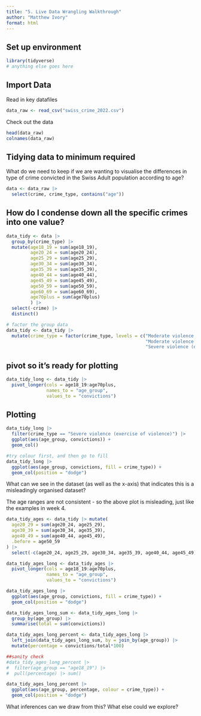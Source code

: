 ```yaml
---
title: "5. Live Data Wrangling Walkthrough"
author: "Matthew Ivory"
format: html
---
```


## Set up environment

```r
library(tidyverse)
# anything else goes here
```

## Import Data

Read in key datafiles

```r
data_raw <- read_csv("swiss_crime_2022.csv")
```

Check out the data

```r
head(data_raw)
colnames(data_raw)
```

## Tidying data to minimum required

What do we need to keep if we are wanting to visualise the differences in type of crime convicted in the Swiss Adult population according to age?

```r
data <- data_raw |> 
  select(crime, crime_type, contains("age"))
```

## How do I condense down all the specific crimes into one value?

```r
data_tidy <- data |>
  group_by(crime_type) |> 
  mutate(age18_19 = sum(age18_19),
         age20_24 = sum(age20_24),
         age25_29 = sum(age25_29),
         age30_34 = sum(age30_34),
         age35_39 = sum(age35_39),
         age40_44 = sum(age40_44),
         age45_49 = sum(age45_49),
         age50_59 = sum(age50_59),
         age60_69 = sum(age60_69),
         age70plus = sum(age70plus)
         ) |> 
  select(-crime) |> 
  distinct()

# factor the group data
data_tidy <- data_tidy |> 
  mutate(crime_type = factor(crime_type, levels = c("Moderate violence (threat of violence)", 
                                                    "Moderate violence (exercise of violence evt. threat of violence)",
                                                    "Severe violence (exercise of violence)")))
```

## pivot so it's ready for plotting

```r
data_tidy_long <- data_tidy |> 
  pivot_longer(cols = age18_19:age70plus, 
               names_to = "age_group", 
               values_to = "convictions")

```
## Plotting

```r
data_tidy_long |> 
  filter(crime_type == "Severe violence (exercise of violence)") |> 
  ggplot(aes(age_group, convictions)) +
  geom_col()

#try colour first, and then go to fill
data_tidy_long |> 
  ggplot(aes(age_group, convictions, fill = crime_type)) +
  geom_col(position = "dodge")
```

What can we see in the dataset (as well as the x-axis) that indicates this is a misleadingly organised dataset?

The age ranges are not consistent - so the above plot is misleading, just like the examples in week 4.

```r
data_tidy_ages <- data_tidy |> mutate(
  age20_29 = sum(age20_24, age25_29),
  age30_39 = sum(age30_34, age35_39),
  age40_49 = sum(age40_44, age45_49),
  .before = age50_59
) |> 
  select(-c(age20_24, age25_29, age30_34, age35_39, age40_44, age45_49))

data_tidy_ages_long <- data_tidy_ages |> 
  pivot_longer(cols = age18_19:age70plus, 
               names_to = "age_group", 
               values_to = "convictions") 

data_tidy_ages_long |> 
  ggplot(aes(age_group, convictions, fill = crime_type)) +
  geom_col(position = "dodge")
```

```r
data_tidy_ages_long_sum <- data_tidy_ages_long |> 
  group_by(age_group) |> 
  summarise(total = sum(convictions))

data_tidy_ages_long_percent <- data_tidy_ages_long |> 
  left_join(data_tidy_ages_long_sum, by = join_by(age_group)) |> 
  mutate(percentage = convictions/total*100)

##sanity check
#data_tidy_ages_long_percent |> 
#  filter(age_group == "age18_19") |> 
#  pull(percentage) |> sum()
```

```r
data_tidy_ages_long_percent |> 
  ggplot(aes(age_group, percentage, colour = crime_type)) +
  geom_col(position = "dodge")
```

What inferences can we draw from this? What else could we explore?